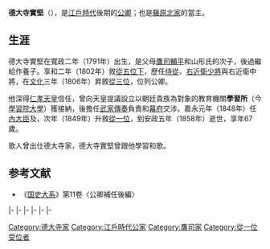 {{東亞男性歷史人物
|名稱 = 德大寺實堅
|出生日期 = [[寬政|寬政]]二年十二月十六（1791年1月10日）
|逝世日期 = [[安政|安政]]五年十一月十一（{{death date and age|1858|12|15|1791|1|10}}）
|法號 = 後正桂院
|身份 = [[從一位|從一位]][[內大臣|內大臣]]
|主君 = [[光格天皇|光格天皇]]→[[仁孝天皇|仁孝天皇]]→[[孝明天皇|孝明天皇]]
|父親 = [[鷹司輔平|鷹司輔平]]
|母親 = 山形氏
|養父 = {{link-ja|德大寺公迪|徳大寺公迪}}
|妻 = 醍醐信子
|妻之父 = {{link-ja|醍醐輝久|醍醐輝久}}
|妻之母 = 蜂須賀幸子
|子 = [[四辻公績|四辻公績]]、[[中院通富|中院通富]]
|女 = 德大寺定君
|養子 = [[德大寺公純|德大寺公純]]
}}

{{japanese|japanese=徳大寺 実堅|kana=とくだいじ さねかた|romaji=Tokudaiji Sanekata|kyujitai=德大寺 實堅}}
'''德大寺實堅'''（{{bd|1791年|1月10日|1858年|12月15日}}），是[[江戶時代|江戶時代]]後期的[[公卿|公卿]]；也是[[藤原北家|藤原北家]]{{link-ja|閑院流|閑院流}}的{{link-ja|德大寺家|徳大寺家}}當主。

==生涯==
德大寺實堅在寬政二年（1791年）出生，是父母[[鷹司輔平|鷹司輔平]]和山形氏的次子，後過繼給{{link-ja|德大寺公迪|徳大寺公迪}}作養子。享和二年（1802年）敘[[從五位|從五位下]]，歷任[[侍從|侍從]]、[[近衛府|右近衛少將]]與右近衛中將，在[[文化_(年號)|文化]]三年（1806年）昇敘[[從三位|從三位]]，位列公卿。

他深得[[仁孝天皇|仁孝天皇]]信任，曾向天皇提議設立以朝廷貴族為對象的教育機關'''學習所'''（今[[學習院大學|學習院大學]]）獲接納，後擔任[[武家傳奏|武家傳奏]]負責和[[幕府|幕府]]交涉。嘉永元年（1848年）任[[內大臣|內大臣]]及{{link-ja|近衛大將|近衛大将|右近衛大將}}，次年（1849年）升敘[[從一位|從一位]]，到安政五年（1858年）逝世，享年67歲。

歌人{{link-ja|香川景樹|香川景樹}}曾出仕德大寺家，德大寺實堅曾跟他學習和歌。

==参考文献==
*《[[国史大系|国史大系]]》第11卷〈公卿補任後編〉

{{start box|width=auto}}
{{s-pre}}
|-
{{s-before|{{link-ja|德大寺公迪|徳大寺公迪}}}}
{{s-title|{{link-ja|德大寺家|徳大寺家}}當主|1811年9月12日－1858年12月15日}}
{{s-after|[[德大寺公純|德大寺公純]]}}
|-
{{s-off}}
|-
{{s-before|{{link-ja|甘露寺國長|甘露寺国長}}}}
{{S-ttl|title=[[武家傳奏|武家傳奏]]|years=1831年3月4日－1848年3月13日|regent1=甘露寺國長、<br>[[日野資愛|日野資愛]]、<br>[[坊城俊明|坊城俊明]]}}
{{S-aft|after=坊城俊明}}
|-
{{s-before|[[醍醐輝弘|醍醐輝弘]]}}
{{s-title|[[內大臣|內大臣]]|1848年3月15日－1848年4月24日}}
{{s-after|[[鷹司輔熙|鷹司輔熙]]}}
|-
{{s-mil}}
|-
{{s-before|醍醐輝弘}}
{{s-title|{{link-ja|近衛大將|近衛大将|右大將}}|1848年3月15日－1848年4月24日}}
{{s-after|[[一條忠香|一條忠香]]}}
{{end box}}

[[Category:德大寺家|Category:德大寺家]]
[[Category:江戶時代公家|Category:江戶時代公家]]
[[Category:鷹司家|Category:鷹司家]]
[[Category:從一位受位者|Category:從一位受位者]]
